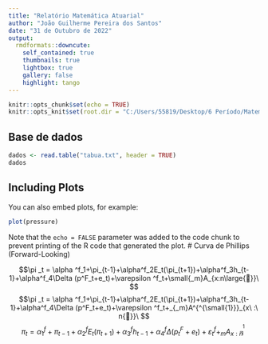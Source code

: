 ```yaml
---
title: "Relatório Matemática Atuarial"
author: "João Guilherme Pereira dos Santos"
date: "31 de Outubro de 2022"
output:
  rmdformats::downcute:
    self_contained: true
    thumbnails: true
    lightbox: true
    gallery: false
    highlight: tango
---
```



```r
knitr::opts_chunk$set(echo = TRUE)
knitr::opts_knit$set(root.dir = "C:/Users/55819/Desktop/6 Período/Matemática Atuarial 1/RMarkdown - Relatório/Banco de dados")
```

## Base de dados



```r
dados <- read.table("tabua.txt", header = TRUE)
dados
```

## Including Plots

You can also embed plots, for example:

```r
plot(pressure)
```

Note that the `echo = FALSE` parameter was added to the code chunk to prevent printing of the R code that generated the plot.
# Curva de Phillips (Forward-Looking)

$$\pi _t = \alpha ^f_1+\pi_{t-1}+\alpha^f_2E_t(\pi_{t+1})+\alpha^f_3h_{t-1}+\alpha^f_4\Delta (p^F_t+e_t)+\varepsilon ^f_t+\small{_m}A_{x:n\large{⃧}}\   $$
$$\pi _t = \alpha ^f_1+\pi_{t-1}+\alpha^f_2E_t(\pi_{t+1})+\alpha^f_3h_{t-1}+\alpha^f_4\Delta (p^F_t+e_t)+\varepsilon ^f_t+_{_m}A^{^{\small{1}}}_{x\ :\ n{⃧}}\   $$
$$\pi _t = \alpha ^f_1+\pi_{t-1}+\alpha^f_2E_t(\pi_{t+1})+\alpha^f_3h_{t-1}+\alpha^f_4\Delta (p^F_t+e_t)+\varepsilon ^f_t+_mA^{^{1}}_{x:n{⃧}}\   $$
